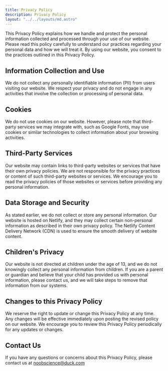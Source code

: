 ```yaml
---
title: Privacy Policy
description: Privacy Policy
layout: "../../layouts/md.astro"
---
```


This Privacy Policy explains how we handle and protect the personal information collected and processed through your use of our website. Please read this policy carefully to understand our practices regarding your personal data and how we will treat it. By using our website, you consent to the practices outlined in this Privacy Policy.

## Information Collection and Use

We do not collect any personally identifiable information (PII) from users visiting our website. We respect your privacy and do not engage in any activities that involve the collection or processing of personal data.

## Cookies

We do not use cookies on our website. However, please note that third-party services we may integrate with, such as Google Fonts, may use cookies or similar technologies to collect information about your browsing activities.

## Third-Party Services

Our website may contain links to third-party websites or services that have their own privacy policies. We are not responsible for the privacy practices or content of such third-party websites or services. We encourage you to read the privacy policies of those websites or services before providing any personal information.

## Data Storage and Security

As stated earlier, we do not collect or store any personal information. Our website is hosted on Netlify, and they may collect certain non-personal information as described in their own privacy policy. The Netlify Content Delivery Network (CDN) is used to ensure the smooth delivery of website content.

## Children's Privacy

Our website is not directed at children under the age of 13, and we do not knowingly collect any personal information from children. If you are a parent or guardian and believe that your child has provided us with personal information, please contact us, and we will take steps to remove that information from our systems.

## Changes to this Privacy Policy

We reserve the right to update or change this Privacy Policy at any time. Any changes will be effective immediately upon posting the revised policy on our website. We encourage you to review this Privacy Policy periodically for any updates or changes.

## Contact Us

If you have any questions or concerns about this Privacy Policy, please contact us at [noobscience@duck.com](mailto:noobscience@duck.com)